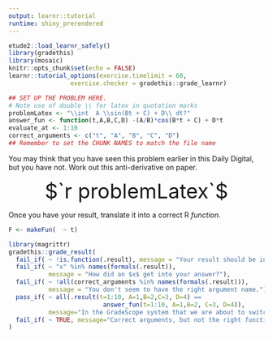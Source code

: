 ```yaml
---
output: learnr::tutorial
runtime: shiny_prerendered
---
```


```r
etude2::load_learnr_safely()
library(gradethis)
library(mosaic)
knitr::opts_chunk$set(echo = FALSE)
learnr::tutorial_options(exercise.timelimit = 60, 
                 exercise.checker = gradethis::grade_learnr)
```

```r
## SET UP THE PROBLEM HERE. 
# Note use of double \\ for latex in quotation marks
problemLatex <- "\\int  A \\sin(Bt + C) + D\\ dt?"
answer_fun <- function(t,A,B,C,D) -(A/B)*cos(B*t + C) + D*t
evaluate_at <- 1:10
correct_arguments <- c("t", "A", "B", "C", "D")
## Remember to set the CHUNK NAMES to match the file name
```

You may think that you have seen this problem earlier in this Daily Digital, but you have not.  Work out this anti-derivative on paper. 

<div style="font-size: 40px; text-align:center;">$`r problemLatex`$ </div>

Once you have your result, translate it into a correct R *function*. 

```r
F <- makeFun(  ~ t)
```

```r
library(magrittr)
gradethis::grade_result(
  fail_if( ~ !is.function(.result), message = "Your result should be in the form of a function."),
  fail_if( ~ "x" %in% names(formals(.result)), 
           message = "How did an $x$ get into your answer?"),
  fail_if( ~ !all(correct_arguments %in% names(formals(.result))),
           message = "You don't seem to have the right argument name."),
  pass_if( ~ all(.result(t=1:10, A=1,B=2,C=3, D=4) ==
                          answer_fun(t=1:10, A=1,B=2, C=3, D=4)),
           message="In the GradeScope system that we are about to switch to for handing in answers, you will be asked to give a codeword to signify that you have found the correct answer. The codeword for this problem is **lift/drag**."),
  fail_if( ~ TRUE, message="Correct arguments, but not the right function.")
)  
```


